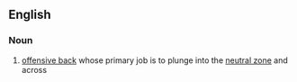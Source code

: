 ==English==
===Noun===
#{{fb}} [[offensive back]] whose primary job is to plunge into the [[neutral zone]] and across